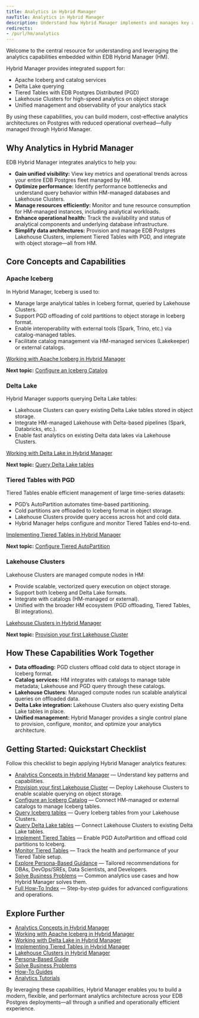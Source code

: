 ```yaml
---
title: Analytics in Hybrid Manager
navTitle: Analytics in Hybrid Manager
description: Understand how Hybrid Manager implements and manages key analytics capabilities and technologies for EDB Postgres deployments.
redirects:
- /purl/hm/analytics
---
```


Welcome to the central resource for understanding and leveraging the analytics capabilities embedded within EDB Hybrid Manager (HM).

Hybrid Manager provides integrated support for:

- Apache Iceberg and catalog services
- Delta Lake querying
- Tiered Tables with EDB Postgres Distributed (PGD)
- Lakehouse Clusters for high-speed analytics on object storage
- Unified management and observability of your analytics stack

By using these capabilities, you can build modern, cost-effective analytics architectures on Postgres with reduced operational overhead—fully managed through Hybrid Manager.

## Why Analytics in Hybrid Manager

EDB Hybrid Manager integrates analytics to help you:

- **Gain unified visibility:** View key metrics and operational trends across your entire EDB Postgres fleet managed by HM.
- **Optimize performance:** Identify performance bottlenecks and understand query behavior within HM-managed databases and Lakehouse Clusters.
- **Manage resources efficiently:** Monitor and tune resource consumption for HM-managed instances, including analytical workloads.
- **Enhance operational health:** Track the availability and status of analytical components and underlying database infrastructure.
- **Simplify data architectures:** Provision and manage EDB Postgres Lakehouse Clusters, implement Tiered Tables with PGD, and integrate with object storage—all from HM.

## Core Concepts and Capabilities

### Apache Iceberg

In Hybrid Manager, Iceberg is used to:

- Manage large analytical tables in Iceberg format, queried by Lakehouse Clusters.
- Support PGD offloading of cold partitions to object storage in Iceberg format.
- Enable interoperability with external tools (Spark, Trino, etc.) via catalog-managed tables.
- Facilitate catalog management via HM-managed services (Lakekeeper) or external catalogs.

[Working with Apache Iceberg in Hybrid Manager](./iceberg)

**Next topic:** [Configure an Iceberg Catalog](./learn/how-to/configure-iceberg-catalog)

### Delta Lake

Hybrid Manager supports querying Delta Lake tables:

- Lakehouse Clusters can query existing Delta Lake tables stored in object storage.
- Integrate HM-managed Lakehouse with Delta-based pipelines (Spark, Databricks, etc.).
- Enable fast analytics on existing Delta data lakes via Lakehouse Clusters.

[Working with Delta Lake in Hybrid Manager](./delta_lake)

**Next topic:** [Query Delta Lake tables](./learn/how-to/query-delta-lake-tables)

### Tiered Tables with PGD

Tiered Tables enable efficient management of large time-series datasets:

- PGD’s AutoPartition automates time-based partitioning.
- Cold partitions are offloaded to Iceberg format in object storage.
- Lakehouse Clusters provide query access across hot and cold data.
- Hybrid Manager helps configure and monitor Tiered Tables end-to-end.

[Implementing Tiered Tables in Hybrid Manager](./tiered_tables)

**Next topic:** [Configure Tiered AutoPartition](./learn/how-to/configure-tiered-autopartition)

### Lakehouse Clusters

Lakehouse Clusters are managed compute nodes in HM:

- Provide scalable, vectorized query execution on object storage.
- Support both Iceberg and Delta Lake formats.
- Integrate with catalogs (HM-managed or external).
- Unified with the broader HM ecosystem (PGD offloading, Tiered Tables, BI integrations).

[Lakehouse Clusters in Hybrid Manager](./lakehouse)

**Next topic:** [Provision your first Lakehouse Cluster](./learn/how-to/create-lakehouse-cluster)

## How These Capabilities Work Together

- **Data offloading:** PGD clusters offload cold data to object storage in Iceberg format.
- **Catalog services:** HM integrates with catalogs to manage table metadata; Lakehouse and PGD query through these catalogs.
- **Lakehouse Clusters:** Managed compute nodes run scalable analytical queries on offloaded data.
- **Delta Lake integration:** Lakehouse Clusters also query existing Delta Lake tables in place.
- **Unified management:** Hybrid Manager provides a single control plane to provision, configure, monitor, and optimize your analytics architecture.

## Getting Started: Quickstart Checklist

Follow this checklist to begin applying Hybrid Manager analytics features:

- [Analytics Concepts in Hybrid Manager](./learn/analytics_concepts) — Understand key patterns and capabilities.
- [Provision your first Lakehouse Cluster](./learn/how-to/create-lakehouse-cluster) — Deploy Lakehouse Clusters to enable scalable querying on object storage.
- [Configure an Iceberg Catalog](./learn/how-to/configure-iceberg-catalog) — Connect HM-managed or external catalogs to manage Iceberg tables.
- [Query Iceberg tables](./learn/how-to/query-iceberg-existing-tables) — Query Iceberg tables from your Lakehouse Clusters.
- [Query Delta Lake tables](./learn/how-to/query-delta-lake-tables) — Connect Lakehouse Clusters to existing Delta Lake tables.
- [Implement Tiered Tables](./learn/how-to/configure-tiered-autopartition) — Enable PGD AutoPartition and offload cold partitions to Iceberg.
- [Monitor Tiered Tables](./learn/how-to/monitor-tiered-tables) — Track the health and performance of your Tiered Table setup.
- [Explore Persona-Based Guidance](./learn/personas) — Tailored recommendations for DBAs, DevOps/SREs, Data Scientists, and Developers.
- [Solve Business Problems](./learn/use-cases) — Common analytics use cases and how Hybrid Manager solves them.
- [Full How-To Index](./learn/how-to/) — Step-by-step guides for advanced configurations and operations.

## Explore Further

- [Analytics Concepts in Hybrid Manager](./learn/analytics_concepts)
- [Working with Apache Iceberg in Hybrid Manager](./iceberg)
- [Working with Delta Lake in Hybrid Manager](./delta_lake)
- [Implementing Tiered Tables in Hybrid Manager](./tiered_tables)
- [Lakehouse Clusters in Hybrid Manager](./lakehouse)
- [Persona-Based Guide](./learn/personas)
- [Solve Business Problems](./learn/use-cases)
- [How-To Guides](./learn/how-to/)
- [Analytics Tutorials](../../analytics/learn/tutorials/)

By leveraging these capabilities, Hybrid Manager enables you to build a modern, flexible, and performant analytics architecture across your EDB Postgres deployments—all through a unified and operationally efficient experience.
